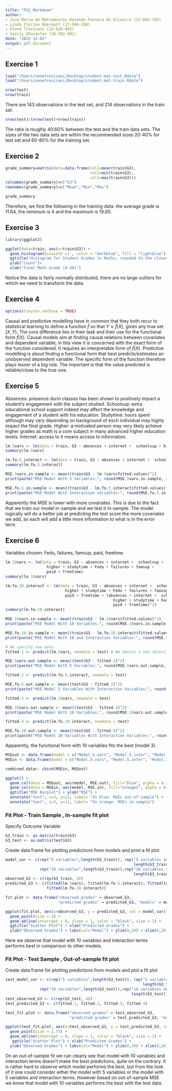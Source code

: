 ```yaml
---
title: "PS2_Markdown"
author: 
- José Maria de Mattamouros Resende Fonseca de Oliveira (22-602-783)
- Linda Fiorina Odermatt (17-946-310)
- Elena Trevisani (22-620-603) 
- Vasily Zhuravlev (18-502-401) 
date: "2022-12-02"
output: pdf_document
---
```


## Exercise 1

```r
load("/Users/nenetrevisani/Desktop/student-mat-test.Rdata")
load("/Users/nenetrevisani/Desktop/student-mat-train.Rdata")
```
```r
nrow(test)
nrow(train)
```

There are 143 observations in the test set, and 214 observations in the train set.

```r
nrow(test)/(nrow(test)+nrow(train)) 
```

The ratio is roughly 40:60% between the test and the train data sets.
The sizes of the two data sets are within the recommended sizes 20-40% for test set and 60-80% for the training set.

## Exercise 2

```r
grade_summary=matrix(data=data.frame(col1=mean(train$G3),
                                     col2=min(train$G3),
                                     col3=max(train$G3)))
colnames(grade_summary)=c("G3")
rownames(grade_summary)=c("Mean","Min","Max")

grade_summary
```

Therefore, we find the following in the training data: the average grade is 11.64, the minimum is 4 and the maximum is 19.00.

## Exercise 3
```r
library(ggplot2)
```
```r
ggplot(data=train, aes(x=train$G3)) + 
  geom_histogram(binwidth =1 , color = "darkblue", fill = "lightblue") +
  ggtitle("Histogram for Student Grades in Maths, rounded to the closest figure")+
  ylab("Count")+
  xlab("Final Math Grade (0-20)")
```

Notice the data is fairly normally distributed, there are no large outliers for which we need to transform the data.

## Exercise 4

```r
options(tinytex.verbose = TRUE)
```

Causal and predictive modelling have in common that they both recur to statistical learning
to define a function $\hat f$ so that $Y \approx \hat f(X)$, given any true set $(X,Y)$. The core difference 
lies in their task and their use for the functional form $\hat f(X)$. Causal models aim at finding causal
relations between covariates and dependent variable; in this view it is concerned with the exact form 
of the function considered. It requires an interpretable form of $\hat f(X)$. Predictive modelling is about 
finding a functional form that best predicts/estimates an unobserved dependent variable. The specific form of 
the function therefore plays lesser of a big role. The important is that the value predicted is
reliable/close to the true one.

## Exercise 5

Absences: presence durin classes has been shown to positively impact a student's engagement with the subject studied.
Schoolsup: extra educational school support indeed may affect the knowledge and engagement of a student with his education. 
Studytime: hours spent although may vary depending on background of esch individual may highly impact the final grade.
Higher: a motivated person may very likely achieve higher grades as math is a core subject in many advanced higher education levels. 
Internet: access to it means access to information.


```r
lm.5vars <- lm(data = train, G3 ~ absences + internet +  schoolsup + higher + studytime)
summary(lm.5vars)

lm.fo.5.interact <- lm(data = train, G3 ~ absences + internet +  schoolsup + higher + studytime + (absences + internet +  schoolsup + higher + studytime )^2)
summary(lm.fo.5.interact)
```

```r
MSE.5vars.in.sample <- mean((train$G3 - lm.5vars$fitted.values)^2)
print(paste("MSE Model With 5 Variables:", round(MSE.5vars.in.sample, 4))) 

MSE.fo.5.in.sample <- mean((train$G3 - lm.fo.5.interact$fitted.values)^2)
print(paste("MSE Model With Interaction Variables:", round(MSE.fo.5.in.sample, 4))) 
```

Apparently the MSE is lower with more covariates. This is due to the fact that we train our model in-sample and we test it in-sample. The model logically will do a better job at predicting the test score the more covariates we add, as each will add a little more information to what is in the error term.

## Exercise 6

Variables chosen: Fedu, failures, famsup, paid, freetime. 

```r
lm.10vars <- lm(data = train, G3 ~ absences + internet +  schoolsup + 
                  higher + studytime + Fedu + failures + famsup + 
                  paid + freetime)
summary(lm.10vars)

lm.fo.10.interact <- lm(data = train, G3 ~ absences + internet +  schoolsup + 
                          higher + studytime + Fedu + failures + famsup + 
                          paid + freetime + (absences + internet +  schoolsup + 
                                               higher + studytime + Fedu + failures + famsup + 
                                               paid + freetime)^2)
summary(lm.fo.10.interact)
```

```r
MSE.10vars.in.sample <- mean((train$G3 - lm.10vars$fitted.values)^2)
print(paste("MSE Model With 10 Variables:", round(MSE.10vars.in.sample, 4))) 

MSE.fo.10.in.sample <- mean((train$G3 - lm.fo.10.interact$fitted.values)^2)
print(paste("MSE Model With 10 and Interaction Variables:", round(MSE.fo.10.in.sample, 4)))

# We specify new data
fitted.1 <- predict(lm.5vars, newdata = test) # We obtain a new object in the environment with exactly 143 entries.

MSE.5vars.out.sample <- mean((test$G3 - fitted.1)^2)
print(paste("MSE Model With 5 Variables:", round(MSE.5vars.out.sample, 4))) 

fitted.2 <- predict(lm.fo.5.interact, newdata = test)

MSE.fo.5.out.sample <- mean((test$G3 - fitted.2)^2)
print(paste("MSE Model 5 Variables With Interaction Variables:", round(MSE.fo.5.out.sample, 4))) 

fitted.3 <- predict(lm.10vars, newdata = test)

MSE.10vars.out.sample <- mean((test$G3 - fitted.3)^2)
print(paste("MSE Model With 10 Variables:", round(MSE.10vars.out.sample, 4))) 

fitted.4 <- predict(lm.fo.10.interact, newdata = test)

MSE.fo.10.out.sample <- mean((test$G3 - fitted.4)^2)
print(paste("MSE Model 10 Variables With Interaction Variables:", round(MSE.fo.10.out.sample, 4))) 
```

Apparently, the functional form with 10 variables fits the best (model 3).

```r
MSEout <- data.frame(model = c("Model.5.vars", "Model.5.inter", "Model.10.vars", "Model.10.inter"), MSE.out = c(MSE.5vars.out.sample, MSE.fo.5.out.sample , MSE.10vars.out.sample , MSE.fo.10.out.sample))
MSEin <- data.frame(model = c("Model.5.vars", "Model.5.inter", "Model.10.vars", "Model.10.inter"), MSE.in = c(MSE.5vars.in.sample, MSE.fo.5.in.sample, MSE.10vars.in.sample, MSE.fo.10.in.sample))

combined.data<- cbind(MSEin, MSEout)

ggplot() +
  geom_col(data = MSEout, aes(model, MSE.out), fill="blue", alpha = 0.2) +
  geom_col(data = MSEin, aes(model, MSE.in), fill="orange2", alpha = 0.6) +
  ggtitle("MSE Barplot") + ylab("MSE") + 
  annotate("text", x=3, y=12, label= "In blue: MSEs out-of-sample") +
  annotate("text", x=3, y=11, label= "In orange: MSEs in-sample")
```

### Fit Plot - Train Sample , In-sample fit plot

Specify Outcome Variable
```r
G3_train <- as.matrix(train$G3)
G3_test <- as.matrix(test$G3)
```
Create data frame for plotting predictions from models and print a fit plot.

```r
model_var <- c(rep("5 variables",length(G3_train)), rep("5 variables and interaction terms",
                                                        length(G3_train)),
               rep("10 variables",length(G3_train)),rep("10 variables and interaction terms",
                                                        length(G3_train)))
observed_G3 <- c(rep(G3_train, 4))
predicted_G3 <- c(fitted(lm.5vars), fitted(lm.fo.5.interact), fitted(lm.10vars),
                  fitted(lm.fo.10.interact))

fit.plot <- data.frame("observed grades" = observed_G3, 
                       "predicted grades" = predicted_G3, "models" = model_var)

ggplot(fit.plot, aes(x=observed_G3, y = predicted_G3, col = model_var)) +
  geom_point(size = 2) +
  geom_abline(intercept = 0, slope = 1, color = "black", size = 1) +
  ggtitle("Scatter Plot") + xlab("Predicted Grades") + 
  ylab("Observed Grades") + labs(col="Model") + ylim(0,20) + xlim(0,20)
``` 
Here we observe that model with 10 variables and interaction terms performs best in comparison to other models.

### Fit Plot - Test Sample , Out-of-sample fit plot

Create data frame for plotting predictions from models and plot a fit plot
```r
test_model_var <- c(rep("5 variables",length(G3_test)), rep("5 variables and interaction terms",
                                                            length(G3_test)),
               rep("10 variables",length(G3_test)),rep("10 variables and interaction terms",
                                                       length(G3_test)))
test_observed_G3 <- c(rep(G3_test, 4))
test_predicted_G3 <- c(fitted.1, fitted.2, fitted.3, fitted.4)

test_fit.plot <- data.frame("observed grades" = test_observed_G3, 
                            "predicted grades" = test_predicted_G3, "models" = test_model_var)

ggplot(test_fit.plot, aes(x=test_observed_G3, y = test_predicted_G3, col = test_model_var)) +
  geom_point(size = 1.75) +
  geom_abline(intercept = 0, slope = 1, color = "black", size = 1) +
   ggtitle("Scatter Plot") + xlab("Predicted Grades") + 
  ylab("Observed Grades") + labs(col="Model") + ylim(0,20) + xlim(0,20)
``` 
On an out-of-sample fit we can clearly see that model with 10 variables and interaction terms doesn't make the best predictions, quite on the contrary. 
It is rather hard to observe which model performs the best, but from the look of it one could consider either the model with 5 variables or the model with 5 variables and interaction terms. 
However based on out-of-sample MSE we know that model with 10 variables performs the best with the test data.


